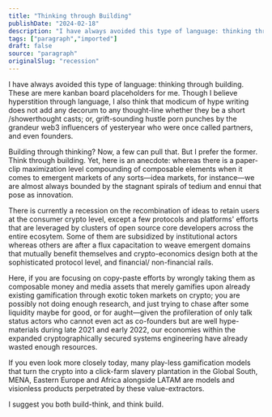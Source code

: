 ```yaml
---
title: "Thinking through Building"
publishDate: "2024-02-18"
description: "I have always avoided this type of language: thinking through building. These are mere kanban board placeholders for me. Though I believe hyperstitio......"
tags: ["paragraph","imported"]
draft: false
source: "paragraph"
originalSlug: "recession"
---
```


I have always avoided this type of language: thinking through building. These are mere kanban board placeholders for me. Though I believe hyperstition through language, I also think that modicum of hype writing does not add any decorum to any thought-line whether they be a short /showerthought casts; or, grift-sounding hustle porn punches by the grandeur web3 influencers of yesteryear who were once called partners, and even founders.

Building through thinking? Now, a few can pull that. But I prefer the former. Think through building. Yet, here is an anecdote: whereas there is a paper-clip maximization level compounding of composable elements when it comes to emergent markets of any sorts—idea markets, for instance—we are almost always bounded by the stagnant spirals of tedium and ennui that pose as innovation.

There is currently a recession on the recombination of ideas to retain users at the consumer crypto level, except a few protocols and platforms' efforts that are leveraged by clusters of open source core developers across the entire ecosytem. Some of them are subsidized by institutional actors whereas others are after a flux capacitation to weave emergent domains that mutually benefit themselves and crypto-economics design both at the sophisticated protocol level, and financial/ non-financial rails.

Here, if you are focusing on copy-paste efforts by wrongly taking them as composable money and media assets that merely gamifies upon already existing gamification through exotic token markets on crypto; you are possibly not doing enough research, and just trying to chase after some liquidity maybe for good, or for aught—given the profileration of only talk status actors who cannot even act as co-founders but are well hype-materials during late 2021 and early 2022, our economies within the expanded cryptographically secured systems engineering have already wasted enough resources.

If you even look more closely today, many play-less gamification models that turn the crypto into a click-farm slavery plantation in the Global South, MENA, Eastern Europe and Africa alongside LATAM are models and visionless products perpetrated by these value-extractors.

I suggest you both build-think, and think build.